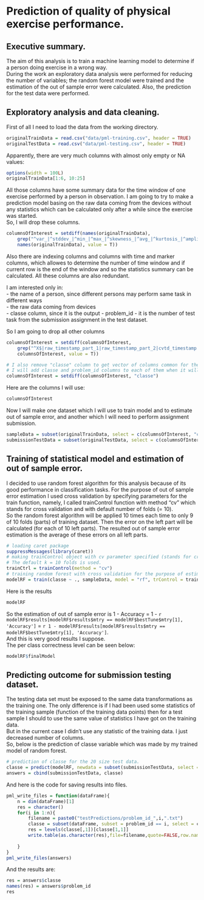 
# Prediction of quality of physical exercise performance.
## Executive summary.
The aim of this analysis is to train a machine learning model to determine if a person doing exercise in a wrong way.  
During the work an exploratory data analysis were performed for reducing the number of variables; 
the random forest model were trained and the estimation of the out of sample error were calculated. 
Also, the prediction for the test data were performed.

## Exploratory analysis and data cleaning.

First of all I need to load the data from the working directory.
```r
originalTrainData = read.csv("data/pml-training.csv", header = TRUE)
originalTestData = read.csv("data/pml-testing.csv", header = TRUE)
```

Apparently, there are very much columns with almost only empty or NA values:
```r
options(width = 100L)
originalTrainData[1:6, 10:25]
```

All those columns have some summary data for the time window of one exercise performed by a person in observation.
I am going to try to make a prediction model basing on the raw data coming from the devices without any statistics 
which can be calculated only after a while since the exercise was started.  
So, I will drop these columns. 

```r
columnsOfInterest = setdiff(names(originalTrainData), 
    grep("^var_|^stddev_|^min_|^max_|^skewness_|^avg_|^kurtosis_|^amplitude_|^var_", 
    names(originalTrainData), value = T))
```

Also there are indexing columns and columns with time and marker columns, 
which allowes to determine the number of time window and if current row is the end of the window 
and so the statistics summary can be calculated. All these columns are also redundant.  

I am interested only in:  
- the name of a person, since different persons may perform same task in different ways  
- the raw data coming from devices  
- classe column, since it is the output
- problem_id - it is the number of test task from the submission assignment in the test dataset.

So I am going to drop all other columns
```r
columnsOfInterest = setdiff(columnsOfInterest, 
    grep("^X$|raw_timestamp_part_1|raw_timestamp_part_2|cvtd_timestamp|new_window|num_window", 
    columnsOfInterest, value = T))

# I also remove "classe" column to get vector of columns common for the training and testing datasets.
# I will add classe and problem_id columns to each of them when it will be needed
columnsOfInterest = setdiff(columnsOfInterest, "classe")
```
Here are the columns I will use:
```r
columnsOfInterest
```

Now I will make one dataset which I will use to train model and to estimate out of sample error, 
and another which I will need to perform assignment submission.
```r
sampleData = subset(originalTrainData, select = c(columnsOfInterest, "classe"))
submissionTestData = subset(originalTestData, select = c(columnsOfInterest, "problem_id"))
```

## Training of statistical model and estimation of out of sample error. 

I decided to use random forest algorithm for this analysis because of its good performance in classification tasks.
For the purpose of out of sample error estimation I used cross validation by specifying parameters for the train 
function, namely, I called trainControl function with method "cv" which stands for cross validation and with
default number of folds (= 10).  
So the random forest algorithm will be applied 10 times each time to only 9 of 10 folds (parts) of training dataset. 
Then the error on the left part will be calculated (for each of 10 left parts). 
The resulted out of sample error estimation is the average of these errors on all left parts.


```r
# loading caret package
suppressMessages(library(caret))
# making trainControl object with cv parameter specified (stands for cross validation). 
# The default k = 10 folds is used.
trainCtrl = trainControl(method = "cv")
# training random forest with cross validation for the purpose of estimation of out of sample error value
modelRF = train(classe ~ ., sampleData, model = "rf", trControl = trainCtrl)
```

Here is the results
```r
modelRF
```
So the estimation of out of sample error is 1 - Accuracy = 1 - 
`r modelRF$results[modelRF$results$mtry == modelRF$bestTune$mtry[1], 'Accuracy']` = 
`r 1 - modelRF$results[modelRF$results$mtry == modelRF$bestTune$mtry[1], 'Accuracy']`.  
And this is very good results I suppose.  
The per class correctness level can be seen below:
```r
modelRF$finalModel
```


## Predicting outcome for submission testing dataset. 

The testing data set must be exposed to the same data transformations as the training one. The only difference is
if I had been used some statistics of the training sample (function of the training data points) then for a test sample
I should to use the same value of statistics I have got on the training data.  
But in the current case I didn't use any statistic of the training data. I just decreased number of columns.  
So, below is the prediction of classe variable which was made by my trained model of random forest.
```r
# prediction of classe for the 20 size test data.
classe = predict(modelRF, newdata = subset(submissionTestData, select = -problem_id))
answers = cbind(submissionTestData, classe)
```

And here is the code for saving results into files.
```r
pml_write_files = function(dataFrame){
    n = dim(dataFrame)[1]
    res = character()
    for(i in 1:n){
        filename = paste0("testPredictions/problem_id_",i,".txt")
        classe = subset(dataFrame, subset = problem_id == i, select = classe)
        res = levels(classe[,1])[classe[1,1]]
        write.table(as.character(res),file=filename,quote=FALSE,row.names=FALSE,col.names=FALSE)
        
    }
}
pml_write_files(answers)
```

And the results are:
```r
res = answers$classe
names(res) = answers$problem_id
res
```
